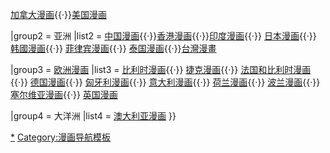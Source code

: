 {{navbox
|name       = 各地区漫画
|title      = 世界各地的[[漫画]]
|group1 = 美洲
|list1  = [[阿根廷漫画]]{{·}}[[加拿大漫画]]{{·}}[[美国漫画书|美国漫画]]

|group2 = 亚洲
|list2  = [[中国漫画]]{{·}}[[香港漫画]]{{·}}[[印度漫画]]{{·}} [[日本漫画]]{{·}} [[韩國漫画]]{{·}} [[菲律宾漫画]]{{·}} [[泰国漫画]]{{·}}[[台灣漫畫]]

|group3 = [[欧洲漫画]]
|list3  = [[比利时漫画]]{{·}} [[捷克漫画]]{{·}} [[法国和比利时漫画]]{{·}} [[德国漫画]]{{·}} [[匈牙利漫画]]{{·}} [[意大利漫画]]{{·}} [[荷兰漫画]]{{·}} [[波兰漫画]]{{·}} [[塞尔维亚漫画]]{{·}} [[英国漫画]]

|group4 = 大洋洲
|list4  = [[澳大利亚漫画]]
}}<noinclude>{{DEFAULTSORT:{{PAGENAME}}}}
[[Category:各地区漫画|*]]
[[Category:漫画导航模板]]
</noinclude>